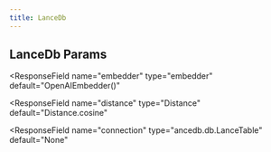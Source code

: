 ```yaml
---
title: LanceDb
---
```


## LanceDb Params

<ResponseField
  name="embedder"
  type="embedder"
  default="OpenAIEmbedder()"
></ResponseField>
<ResponseField
  name="distance"
  type="Distance"
  default="Distance.cosine"
></ResponseField>
<ResponseField
  name="connection"
  type="ancedb.db.LanceTable"
  default="None"
></ResponseField>
<ResponseField name="uri" type="str" default="/tmp/lancedb"></ResponseField>
<ResponseField name="table_name" type="str" default="phi"></ResponseField>
<ResponseField name="nprobs" type="int" default="20"></ResponseField>
